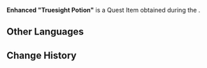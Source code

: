 {{Item Infobox
|id           = 120488
|image        = Item Enhanced "Truesight Potion".png
|type         = Quest Items
|description  = The improved version of the "Truesight Potion." If you drink it, who knows what kind of strange effects you'll feel...
|source1      = [[Echoes of the Ancient World]]
}}
'''Enhanced "Truesight Potion"''' is a Quest Item obtained during the {{Quest|Echoes of the Ancient World}}.

==Other Languages==
{{Other Languages|default_hidden=1
|en      = Enhanced "Truesight Potion"
|zhs     = 「真视药剂」特化版
|zhs_rm  = "Zhēnshì Yàojì" Tèhuà-bǎn
|zht     = 「真視藥劑」特化版
|zht_rm  = "Zhēnshì Yàojì" Tèhuà-bǎn
|ja      = 「真眼薬」強化版
|ja_rm   = "Shinmegusuri" Kyoukaban{{Assumed}}
|ko      = 「진실 감지 물약」 강화 버전
|ko_rm   = 
|es      = Versión mejorada de la poción de la clarividencia
|fr      = Potion de clairvoyance améliorée
|ru      = Усовершенствованное «Зелье истинного зрения»
|th      = "โพชั่นรู้แจ้ง" สูตรปรับปรุงพิเศษ
|th_rm   = 
|vi      = "Thuốc Nhìn Thấu" Đặc Biệt
|de      = Spezialversion des „Tranks des wahren Sehens“
|id      = Ramuan Kebenaran Versi Spesial
|pt      = Poção Visão-Real Especializada
|tr      = Geliştirilmiş "Net Görüş İksiri"
|it      = Pozione della rivelazione potenziata
}}

==Change History==
{{Change History|4.0}}